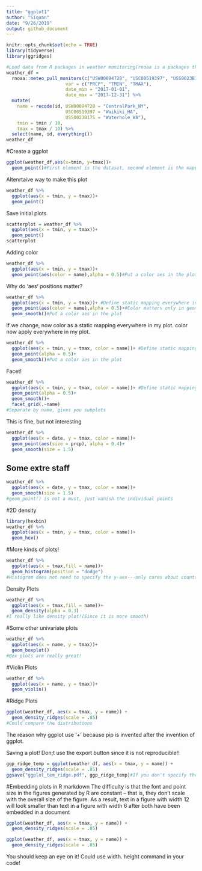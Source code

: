 ```yaml
---
title: "ggplot1"
author: "Siquan"
date: "9/26/2019"
output: github_document
---
```


```r
knitr::opts_chunk$set(echo = TRUE)
library(tidyverse)
library(ggridges)
```

```r
#Load data from R packages in weather monitoring(rnoaa is a packages that conatins the weather information)
weather_df = 
  rnoaa::meteo_pull_monitors(c("USW00094728", "USC00519397", "USS0023B17S"),
                      var = c("PRCP", "TMIN", "TMAX"), 
                      date_min = "2017-01-01",
                      date_max = "2017-12-31") %>%
  mutate(
    name = recode(id, USW00094728 = "CentralPark_NY", 
                      USC00519397 = "Waikiki_HA",
                      USS0023B17S = "Waterhole_WA"),
    tmin = tmin / 10,
    tmax = tmax / 10) %>%
  select(name, id, everything())
weather_df
```
#Create a ggplot
```r
ggplot(weather_df,aes(x=tmin, y=tmax))+
  geom_point()#First element is the dataset, second element is the mapping(what ging to be the x-aes and y-aes, the third element is what kind of graph it should make)
```
Altenrtaive way to make this plot
```r
weather_df %>% 
  ggplot(aes(x = tmin, y = tmax))+
  geom_point()
```
Save initial plots
```r
scatterplot = weather_df %>%
  ggplot(aes(x = tmin, y = tmax))+
  geom_point()
scatterplot
```
Adding color
```r
weather_df %>% 
  ggplot(aes(x = tmin, y = tmax))+
  geom_point(aes(color = name),alpha = 0.5)#Put a color aes in the plot
```
Why do 'aes' positions matter?
```r
weather_df %>% 
  ggplot(aes(x = tmin, y = tmax))+ #Define static mapping everywhere in my ggplot
  geom_point(aes(color = name),alpha = 0.5)+#Color matters only in geom_point, but does not matter in geom_smooth()
  geom_smooth()#Put a color aes in the plot
```
If we change, now color as a static mapping everywhere in my plot. color now apply everywhere in my plot. 
```r
weather_df %>% 
  ggplot(aes(x = tmin, y = tmax, color = name))+ #Define static mapping everywhere in my ggplot
  geom_point(alpha = 0.5)+
  geom_smooth()#Put a color aes in the plot
```
Facet!
```r
weather_df %>% 
  ggplot(aes(x = tmin, y = tmax, color = name))+ #Define static mapping everywhere in my ggplot
  geom_point(alpha = 0.5)+
  geom_smooth()+
  facet_grid(.~name)
#Separate by name, gives you subplots
```
This is fine, but not interesting
```r
weather_df %>% 
  ggplot(aes(x = date, y = tmax, color = name))+
  geom_point(aes(size = prcp), alpha = 0.4)+
  geom_smooth(size = 1.5)
```
## Some extre staff
```r
weather_df %>% 
  ggplot(aes(x = date, y = tmax, color = name))+
  geom_smooth(size = 1.5)
#geom_point() is not a must, just vanish the individual points
```
#2D density
```r
library(hexbin)
weather_df %>% 
  ggplot(aes(x = tmin, y = tmax, color = name))+
  geom_hex()
```
#More kinds of plots!
```r
weather_df %>% 
  ggplot(aes(x = tmax,fill = name))+
  geom_histogram(position = "dodge")
#Histogram does not need to specify the y-aex---only cares about counts
```
Density Plots
```r
weather_df %>% 
  ggplot(aes(x = tmax,fill = name))+
  geom_density(alpha = 0.3)
#I really like density plot!(Since it is more smooth)
```
#Some other univariate plots
```r
weather_df %>% 
  ggplot(aes(x = name, y = tmax))+
  geom_boxplot()
#Box plots are really great!
```
#Violin Plots
```r
weather_df %>% 
  ggplot(aes(x = name, y = tmax))+
  geom_violin()
```
#Ridge Plots
```r
ggplot(weather_df, aes(x = tmax, y = name)) + 
  geom_density_ridges(scale = .85)
#Could compare the distributions
```
The reason why ggplot use '+' because pip is invented after the invention of ggplot. 

Saving a plot!
Don;t use the export button since it is not reproducible!!
```r
ggp_ridge_temp = ggplot(weather_df, aes(x = tmax, y = name)) + 
  geom_density_ridges(scale = .85)
ggsave("ggplot_tem_ridge.pdf", ggp_ridge_temp)#If you don't specify the plot that you wnat to save, ggplot will automatically save the last plot you produce
```
#Embedding plots in R markdown
The difficulty is that the font and point size in the figures generated by R are constant – that is, they don’t scale with the overall size of the figure. As a result, text in a figure with width 12 will look smaller than text in a figure with width 6 after both have been embedded in a document
```r
ggplot(weather_df, aes(x = tmax, y = name)) + 
  geom_density_ridges(scale = .85)
```
```r
ggplot(weather_df, aes(x = tmax, y = name)) + 
  geom_density_ridges(scale = .85)
```
You should keep an eye on it!
Could use width. height command in your code!


